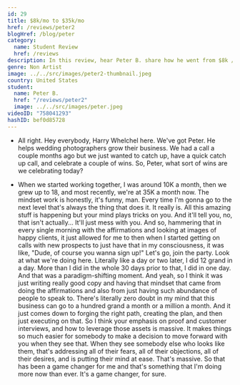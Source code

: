 ```yaml
---
id: 29
title: $8k/mo to $35k/mo
href: /reviews/peter2
blogHref: /blog/peter
category:
  name: Student Review
  href: /reviews
description: In this review, hear Peter B. share how he went from $8k / mo to $35k / mo profitably with video testimonials in less than 3 months even in the midst of Covid-19.
genre: Non Artist
image: ../../src/images/peter2-thumbnail.jpeg
country: United States
student:
  name: Peter B.
  href: "/reviews/peter2"
  image: ../../src/images/peter.jpeg
videoID: "758041293"
hashID: bef0d85728
---
```


- All right. Hey everybody, Harry Whelchel here. We've got Peter. He helps wedding photographers grow their business. We had a call a couple months ago but we just wanted to catch up, have a quick catch up call, and celebrate a couple of wins. So, Peter, what sort of wins are we celebrating today?

- When we started working together, I was around 10K a month, then we grew up to 18, and most recently, we're at 35K a month now. The mindset work is honestly, it's funny, man. Every time I'm gonna go to the next level that's always the thing that does it. It really is. All this amazing stuff is happening but your mind plays tricks on you. And it'll tell you, no, that isn't actually... It'll just mess with you. And so, hammering that in every single morning with the affirmations and looking at images of happy clients, it just allowed for me to then when I started getting on calls with new prospects to just have that in my consciousness, it was like, "Dude, of course you wanna sign up!" Let's go, join the party. Look at what we're doing here. Literally like a day or two later, I did 12 grand in a day. More than I did in the whole 30 days prior to that, I did in one day. And that was a paradigm-shifting moment. And yeah, so I think it was just writing really good copy and having that mindset that came from doing the affirmations and also from just having such abundance of people to speak to. There's literally zero doubt in my mind that this business can go to a hundred grand a month or a million a month. And it just comes down to forging the right path, creating the plan, and then just executing on that. So I think your emphasis on proof and customer interviews, and how to leverage those assets is massive. It makes things so much easier for somebody to make a decision to move forward with you when they see that. When they see somebody else who looks like them, that's addressing all of their fears, all of their objections, all of their desires, and is putting their mind at ease. That's massive. So that has been a game changer for me and that's something that I'm doing more now than ever. It's a game changer, for sure.

